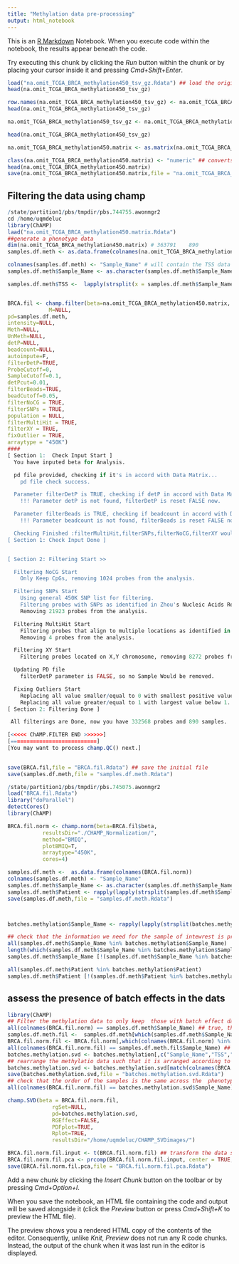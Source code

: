```yaml
---
title: "Methylation data pre-processing"
output: html_notebook
---
```


This is an [R Markdown](http://rmarkdown.rstudio.com) Notebook. When you execute code within the notebook, the results appear beneath the code. 

Try executing this chunk by clicking the *Run* button within the chunk or by placing your cursor inside it and pressing *Cmd+Shift+Enter*. 

```r
load("na.omit_TCGA_BRCA_methylation450_tsv_gz.Rdata") ## load the original data 
head(na.omit_TCGA_BRCA_methylation450_tsv_gz)

row.names(na.omit_TCGA_BRCA_methylation450_tsv_gz) <- na.omit_TCGA_BRCA_methylation450_tsv_gz[,1] ## removes the first column which is the cg i
head(na.omit_TCGA_BRCA_methylation450_tsv_gz)

na.omit_TCGA_BRCA_methylation450_tsv_gz <- na.omit_TCGA_BRCA_methylation450_tsv_gz[,-1] ## removes the first column which is the cg id

head(na.omit_TCGA_BRCA_methylation450_tsv_gz)

na.omit_TCGA_BRCA_methylation450.matrix <- as.matrix(na.omit_TCGA_BRCA_methylation450_tsv_gz) ## convert to matrix form

class(na.omit_TCGA_BRCA_methylation450.matrix) <- "numeric" ## converts the data to a numeric matrix 
head(na.omit_TCGA_BRCA_methylation450.matrix)
save(na.omit_TCGA_BRCA_methylation450.matrix,file = "na.omit_TCGA_BRCA_methylation450.matrix.Rdata") ## save the file 
```
## Filtering the data using champ
```r
/state/partition1/pbs/tmpdir/pbs.744755.awonmgr2
cd /home/uqmdeluc
library(ChAMP)
laad("na.omit_TCGA_BRCA_methylation450.matrix.Rdata")
##generate a phenotype data
dim(na.omit_TCGA_BRCA_methylation450.matrix) # 363791    890
samples.df.meth <- as.data.frame(colnames(na.omit_TCGA_BRCA_methylation450.matrix))

colnames(samples.df.meth) <- "Sample_Name" # will contain the TSS data for the sample
samples.df.meth$Sample_Name <- as.character(samples.df.meth$Sample_Name)

samples.df.meth$TSS <-  lapply(strsplit(x = samples.df.meth$Sample_Name,split = "-"),"[",2)


BRCA.fil <- champ.filter(beta=na.omit_TCGA_BRCA_methylation450.matrix,
             M=NULL,
pd=samples.df.meth,
intensity=NULL,
Meth=NULL,
UnMeth=NULL,
detP=NULL,
beadcount=NULL,
autoimpute=F,
filterDetP=TRUE,
ProbeCutoff=0,
SampleCutoff=0.1,
detPcut=0.01,
filterBeads=TRUE,
beadCutoff=0.05,
filterNoCG = TRUE,
filterSNPs = TRUE,
population = NULL,
filterMultiHit = TRUE,
filterXY = TRUE,
fixOutlier = TRUE,
arraytype = "450K")
####
[ Section 1:  Check Input Start ]
  You have inputed beta for Analysis.

  pd file provided, checking if it's in accord with Data Matrix...
    pd file check success.

  Parameter filterDetP is TRUE, checking if detP in accord with Data Matrix...
    !!! Parameter detP is not found, filterDetP is reset FALSE now.

  Parameter filterBeads is TRUE, checking if beadcount in accord with Data Matrix...
    !!! Parameter beadcount is not found, filterBeads is reset FALSE now.

  Checking Finished :filterMultiHit,filterSNPs,filterNoCG,filterXY would be done on beta.
[ Section 1: Check Input Done ]


[ Section 2: Filtering Start >>

  Filtering NoCG Start
    Only Keep CpGs, removing 1024 probes from the analysis.

  Filtering SNPs Start
    Using general 450K SNP list for filtering.
    Filtering probes with SNPs as identified in Zhou's Nucleic Acids Research Paper 2016.
    Removing 21923 probes from the analysis.

  Filtering MultiHit Start
    Filtering probes that align to multiple locations as identified in Nordlund et al
    Removing 4 probes from the analysis.

  Filtering XY Start
    Filtering probes located on X,Y chromosome, removing 8272 probes from the analysis.

  Updating PD file
    filterDetP parameter is FALSE, so no Sample Would be removed.

  Fixing Outliers Start
    Replacing all value smaller/equal to 0 with smallest positive value.
    Replacing all value greater/equal to 1 with largest value below 1..
[ Section 2: Filtering Done ]

 All filterings are Done, now you have 332568 probes and 890 samples.

[<<<<< ChAMP.FILTER END >>>>>>]
[===========================]
[You may want to process champ.QC() next.]
 

save(BRCA.fil,file = "BRCA.fil.Rdata") ## save the initial file
save(samples.df.meth,file = "samples.df.meth.Rdata")
```

```r
/state/partition1/pbs/tmpdir/pbs.745075.awonmgr2
load("BRCA.fil.Rdata")
library("doParallel")
detectCores()
library(ChAMP)

BRCA.fil.norm <- champ.norm(beta=BRCA.fil$beta,
           resultsDir="./CHAMP_Normalization/",
           method="BMIQ",
           plotBMIQ=T,
           arraytype="450K",
           cores=4)
```


```r
samples.df.meth <-  as.data.frame(colnames(BRCA.fil.norm))
colnames(samples.df.meth) <- "Sample_Name"
samples.df.meth$Sample_Name <- as.character(samples.df.meth$Sample_Name)
samples.df.meth$Patient <- rapply(lapply(strsplit(samples.df.meth$Sample_Name,split = "-"),"[",1:3),f = paste,collapse = "-") ## add patient id only for matching purpose 
save(samples.df.meth,file = "samples.df.meth.Rdata")



batches.methylation$Sample_Name <- rapply(lapply(strsplit(batches.methylation$Sample,split = "-"),"[",1:4),f = paste,collapse = "-")

## check that the information we need for the sample of intewrest is present in the phenotype dataframne for the  batch effect calculation and cortecitonusing the chop methulation 
all(samples.df.meth$Sample_Name %in% batches.methylation$Sample_Name)
length(which(samples.df.meth$Sample_Name %in% batches.methylation$Sample_Name) == T)
samples.df.meth$Sample_Name [!(samples.df.meth$Sample_Name %in% batches.methylation$Sample_Name)]

all(samples.df.meth$Patient %in% batches.methylation$Patient)
samples.df.meth$Patient [!(samples.df.meth$Patient %in% batches.methylation$Patient)]

```
## assess the presence of batch effects in the dats 
```r
library(ChAMP)
## Filter the methylation data to only keep  those with batch effect data aavail 
all(colnames(BRCA.fil.norm) == samples.df.meth$Sample_Name) ## true, therefore proceed 
samples.df.meth.fil <-  samples.df.meth[which(samples.df.meth$Sample_Name %in% batches.methylation$Sample_Name),]
BRCA.fil.norm.fil <- BRCA.fil.norm[,which(colnames(BRCA.fil.norm) %in% samples.df.meth.fil$Sample_Name)]
all(colnames(BRCA.fil.norm.fil) == samples.df.meth.fil$Sample_Name) ## true, therefore proceed 
batches.methylation.svd <- batches.methylation[,c("Sample_Name","TSS","BatchId","PlateId","ShipDate")]
## rearrange the methylatio data such that it is arranged according to the order of the samples 
batches.methylation.svd <- batches.methylation.svd[match(colnames(BRCA.fil.norm.fil), batches.methylation.svd$Sample_Name),]
save(batches.methylation.svd,file = "batches.methylation.svd.Rdata")
## check that the order of the samples is the same across the  phenotype and the methylation data
all(colnames(BRCA.fil.norm.fil) == batches.methylation.svd$Sample_Name) ## true, therefore proceed 

champ.SVD(beta = BRCA.fil.norm.fil,
              rgSet=NULL,
              pd=batches.methylation.svd,
              RGEffect=FALSE,
              PDFplot=TRUE,
              Rplot=TRUE,
              resultsDir="/home/uqmdeluc/CHAMP_SVDimages/")

BRCA.fil.norm.fil.input <- t(BRCA.fil.norm.fil) ## transform the data such that genes are now in the columns 
BRCA.fil.norm.fil.pca <- prcomp(BRCA.fil.norm.fil.input, center = TRUE,scale. = TRUE)
save(BRCA.fil.norm.fil.pca,file = "BRCA.fil.norm.fil.pca.Rdata")
```

Add a new chunk by clicking the *Insert Chunk* button on the toolbar or by pressing *Cmd+Option+I*.

When you save the notebook, an HTML file containing the code and output will be saved alongside it (click the *Preview* button or press *Cmd+Shift+K* to preview the HTML file). 

The preview shows you a rendered HTML copy of the contents of the editor. Consequently, unlike *Knit*, *Preview* does not run any R code chunks. Instead, the output of the chunk when it was last run in the editor is displayed.

